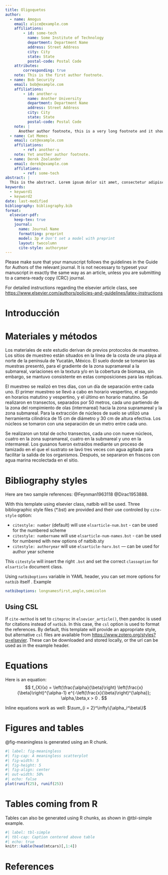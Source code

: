 ```yaml
---
title: Oligoquetos
author:
  - name: Amogus
    email: alice@example.com
    affiliations: 
        - id: some-tech
          name: Some Institute of Technology
          department: Department Name
          address: Street Address
          city: City
          state: State
          postal-code: Postal Code
    attributes:
        corresponding: true
    note: This is the first author footnote.
  - name: Bob Security
    email: bob@example.com
    affiliations:
        - id: another-u
          name: Another University
          department: Department Name
          address: Street Address
          city: City
          state: State
          postal-code: Postal Code
    note: |
      Another author footnote, this is a very long footnote and it should be a really long footnote. But this footnote is not yet sufficiently long enough to make two lines of footnote text.
  - name: Cat Memes
    email: cat@example.com
    affiliations:
        - ref: another-u
    note: Yet another author footnote.
  - name: Derek Zoolander
    email: derek@example.com
    affilations:
        - ref: some-tech
abstract: |
  This is the abstract. Lorem ipsum dolor sit amet, consectetur adipiscing elit. Vestibulum augue turpis, dictum non malesuada a, volutpat eget velit. Nam placerat turpis purus, eu tristique ex tincidunt et. Mauris sed augue eget turpis ultrices tincidunt. Sed et mi in leo porta egestas. Aliquam non laoreet velit. Nunc quis ex vitae eros aliquet auctor nec ac libero. Duis laoreet sapien eu mi luctus, in bibendum leo molestie. Sed hendrerit diam diam, ac dapibus nisl volutpat vitae. Aliquam bibendum varius libero, eu efficitur justo rutrum at. Sed at tempus elit.
keywords: 
  - keyword1
  - keyword2
date: last-modified
bibliography: bibliography.bib
format:
  elsevier-pdf:
    keep-tex: true
    journal:
      name: Journal Name
      formatting: preprint
      model: 3p # Don't set a model with preprint
      layout: twocolumn
      cite-style: authoryear
---
```


Please make sure that your manuscript follows the guidelines in the Guide for Authors of the relevant journal. It is not necessary to typeset your manuscript in exactly the same way as an article, unless you are submitting to a camera-ready copy (CRC) journal.

For detailed instructions regarding the elsevier article class, see <https://www.elsevier.com/authors/policies-and-guidelines/latex-instructions>

# Introducción

# Materiales y métodos

Los materiales de este estudio derivan de previos protocolos de muestreo. Los sitios de muestreo están situados en la línea de la costa de una playa al norte de la península de Yucatán, México. El suelo donde se tomaron las muestras presentó, para el gradiente de la zona supramareal a la submareal, variaciones en la textura y/o en la cobertura de biomasa, sin embargo, se mantuvo consistente en estas composiciones para las réplicas.

El muestreo se realizó en tres días, con un día de separación entre cada uno. El primer muestreo se llevó a cabo en horario vespertino, el segundo en horarios matutino y vespertino, y el último en horario matutino. Se realizaron en transectos, separados por 50 metros, cada uno partiendo de la zona del rompimiento de olas (intermareal) hacia la zona supramareal y la zona submareal. Para la extracción de núcleos de suelo se utilizó una herramienta cilindrica de 15 cm de diámetro y 30 cm de altura efectiva. Los núcleos se tomaron con una separación de un metro entre cada uno.

Se realizaron un total de ocho transectos, cada uno con nueve núcleos, cuatro en la zona supramareal, cuatro en la submareal y uno en la intermareal. Los gusanos fueron extraídos mediante un proceso de tamizado en el que el sustrato se lavó tres veces con agua agitada para facilitar la salida de los organismos. Después, se separaron en frascos con agua marina recolectada en el sitio.

# Bibliography styles

Here are two sample references: @Feynman1963118 @Dirac1953888.

With this template using elsevier class, natbib will be used. Three bibliographic style ﬁles (\*.bst) are provided and their use controled by `cite-style` option:

-   `citestyle: number` (default) will use `elsarticle-num.bst` - can be used for the numbered scheme
-   `citestyle: numbername` will use `elsarticle-num-names.bst` - can be used for numbered with new options of natbib.sty
-   `citestyle: authoryear` will use `elsarticle-harv.bst` — can be used for author year scheme

This `citestyle` will insert the right `.bst` and set the correct `classoption` for `elsarticle` document class.

Using `natbiboptions` variable in YAML header, you can set more options for `natbib` itself . Example

``` yaml
natbiboptions: longnamesfirst,angle,semicolon
```

## Using CSL

If `cite-method` is set to `citeproc` in `elsevier_article()`, then pandoc is used for citations instead of `natbib`. In this case, the `csl` option is used to format the references. By default, this template will provide an appropriate style, but alternative `csl` files are available from <https://www.zotero.org/styles?q=elsevier>. These can be downloaded and stored locally, or the url can be used as in the example header.

# Equations

Here is an equation: $$ 
  f_{X}(x) = \left(\frac{\alpha}{\beta}\right)
  \left(\frac{x}{\beta}\right)^{\alpha-1}
  e^{-\left(\frac{x}{\beta}\right)^{\alpha}}; 
  \alpha,\beta,x > 0 .
$$

Inline equations work as well: $\sum_{i = 2}^\infty\{\alpha_i^\beta\}$

# Figures and tables

@fig-meaningless is generated using an R chunk.

```r
#| label: fig-meaningless
#| fig-cap: A meaningless scatterplot
#| fig-width: 5
#| fig-height: 5
#| fig-align: center
#| out-width: 50%
#| echo: false
plot(runif(25), runif(25))
```

# Tables coming from R

Tables can also be generated using R chunks, as shown in @tbl-simple example.

```r
#| label: tbl-simple
#| tbl-cap: Caption centered above table
#| echo: true
knitr::kable(head(mtcars)[,1:4])
```

# References {.unnumbered}
